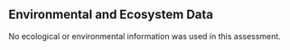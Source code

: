 ## Environmental and Ecosystem Data

No ecological or environmental information was used in this assessment.